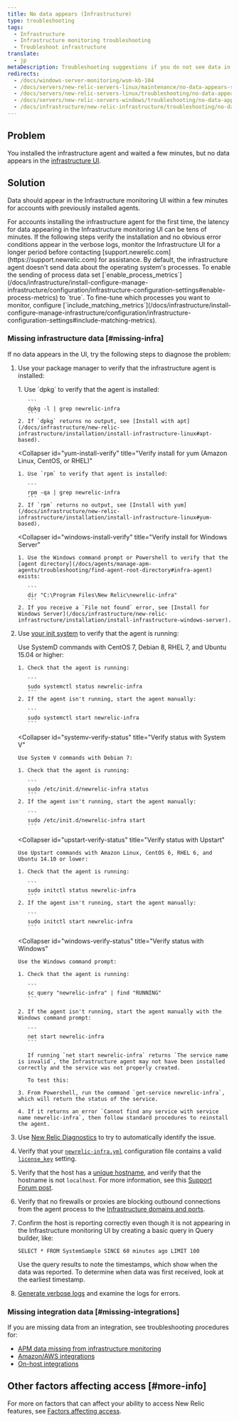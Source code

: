 ```yaml
---
title: No data appears (Infrastructure)
type: troubleshooting
tags:
  - Infrastructure
  - Infrastructure monitoring troubleshooting
  - Troubleshoot infrastructure
translate:
  - jp
metaDescription: Troubleshooting suggestions if you do not see data in New Relic's Infrastructure monitoring UI.
redirects:
  - /docs/windows-server-monitoring/wsm-kb-104
  - /docs/servers/new-relic-servers-linux/maintenance/no-data-appears-servers-linux
  - /docs/servers/new-relic-servers-linux/troubleshooting/no-data-appears-servers-linux
  - /docs/servers/new-relic-servers-windows/troubleshooting/no-data-appears-servers-windows
  - /docs/infrastructure/new-relic-infrastructure/troubleshooting/no-data-appears-infrastructure
---
```


## Problem

You installed the infrastructure agent and waited a few minutes, but no data appears in the [infrastructure UI](/docs/infrastructure/new-relic-infrastructure/infrastructure-ui-pages/infrastructure-compute-page-measure-resource-usage).

## Solution

Data should appear in the Infrastructure monitoring UI within a few minutes for accounts with previously installed agents.

<Callout variant="important">
  For accounts installing the infrastructure agent for the first time, the latency for data appearing in the Infrastructure monitoring UI can be tens of minutes. If the following steps verify the installation and no obvious error conditions appear in the verbose logs, monitor the Infrastructure UI for a longer period before contacting [support.newrelic.com](https://support.newrelic.com) for assistance.
</Callout>

<Callout variant="important">
  By default, the infrastructure agent doesn't send data about the operating system's processes. To enable the sending of process data set [`enable_process_metrics`](/docs/infrastructure/install-configure-manage-infrastructure/configuration/infrastructure-configuration-settings#enable-process-metrics) to `true`. To fine-tune which processes you want to monitor, configure [`include_matching_metrics`](/docs/infrastructure/install-configure-manage-infrastructure/configuration/infrastructure-configuration-settings#include-matching-metrics).
</Callout>

### Missing infrastructure data [#missing-infra]

If no data appears in the UI, try the following steps to diagnose the problem:

1. Use your package manager to verify that the infrastructure agent is installed:

   <CollapserGroup>
     <Collapser
       id="apt-install-verify"
       title="Verify install for apt (Debian or Ubuntu)"
     >
       1. Use `dpkg` to verify that the agent is installed:

          ```
          dpkg -l | grep newrelic-infra
          ```
       2. If `dpkg` returns no output, see [Install with apt](/docs/infrastructure/new-relic-infrastructure/installation/install-infrastructure-linux#apt-based).
     </Collapser>

     <Collapser
       id="yum-install-verify"
       title="Verify install for yum (Amazon Linux, CentOS, or RHEL)"
     >
       1. Use `rpm` to verify that agent is installed:

          ```
          rpm -qa | grep newrelic-infra
          ```
       2. If `rpm` returns no output, see [Install with yum](/docs/infrastructure/new-relic-infrastructure/installation/install-infrastructure-linux#yum-based).
     </Collapser>

     <Collapser
       id="windows-install-verify"
       title="Verify install for Windows Server"
     >
       1. Use the Windows command prompt or Powershell to verify that the [agent directory](/docs/agents/manage-apm-agents/troubleshooting/find-agent-root-directory#infra-agent) exists:

          ```
          dir "C:\Program Files\New Relic\newrelic-infra"
          ```
       2. If you receive a `File not found` error, see [Install for Windows Server](/docs/infrastructure/new-relic-infrastructure/installation/install-infrastructure-windows-server).
     </Collapser>
   </CollapserGroup>
2. Use [your init system](/docs/infrastructure/new-relic-infrastructure/configuration/start-stop-restart-check-infrastructure-agent-status#init-system) to verify that the agent is running:

   <CollapserGroup>
     <Collapser
       id="systemd-verify-status"
       title="Verify status with SystemD"
     >
       Use SystemD commands with CentOS 7, Debian 8, RHEL 7, and Ubuntu 15.04 or higher:

       1. Check that the agent is running:

          ```
          sudo systemctl status newrelic-infra
          ```
       2. If the agent isn't running, start the agent manually:

          ```
          sudo systemctl start newrelic-infra
          ```
     </Collapser>

     <Collapser
       id="systemv-verify-status"
       title="Verify status with System V"
     >
       Use System V commands with Debian 7:

       1. Check that the agent is running:

          ```
          sudo /etc/init.d/newrelic-infra status
          ```
       2. If the agent isn't running, start the agent manually:

          ```
          sudo /etc/init.d/newrelic-infra start
          ```
     </Collapser>

     <Collapser
       id="upstart-verify-status"
       title="Verify status with Upstart"
     >
       Use Upstart commands with Amazon Linux, CentOS 6, RHEL 6, and Ubuntu 14.10 or lower:

       1. Check that the agent is running:

          ```
          sudo initctl status newrelic-infra
          ```
       2. If the agent isn't running, start the agent manually:

          ```
          sudo initctl start newrelic-infra
          ```
     </Collapser>

     <Collapser
       id="windows-verify-status"
       title="Verify status with Windows"
     >
       Use the Windows command prompt:

       1. Check that the agent is running:

          ```
          sc query "newrelic-infra" | find "RUNNING"
          ```

       2. If the agent isn't running, start the agent manually with the Windows command prompt:

          ```
          net start newrelic-infra
          ```

          If running `net start newrelic-infra` returns `The service name is invalid`, the Infrastructure agent may not have been installed correctly and the service was not properly created.

          To test this:

       3. From Powershell, run the command `get-service newrelic-infra`, which will return the status of the service.

       4. If it returns an error `Cannot find any service with service name newrelic-infra`, then follow standard procedures to reinstall the agent.
     </Collapser>
   </CollapserGroup>
3. Use [New Relic Diagnostics](/docs/agents/manage-apm-agents/troubleshooting/new-relic-diagnostics) to try to automatically identify the issue.
4. Verify that your [`newrelic-infra.yml`](/docs/infrastructure/new-relic-infrastructure/configuration/configure-infrastructure-agent#config-file) configuration file contains a valid [`license_key`](/docs/infrastructure/new-relic-infrastructure/configuration/configure-infrastructure-agent#conf-license_key) setting.
5. Verify that the host has a [unique hostname](/docs/infrastructure/new-relic-infrastructure/getting-started/compatibility-requirements-new-relic-infrastructure#hostname), and verify that the hostname is not `localhost`. For more information, see this [Support Forum post](https://discuss.newrelic.com/t/relic-solution-a-common-reason-for-a-host-failing-to-show-up-in-the-infrastructure-dashboard/53031).
6. Verify that no firewalls or proxies are blocking outbound connections from the agent process to the [Infrastructure domains and ports](/docs/apm/new-relic-apm/getting-started/networks#infrastructure).
7. Confirm the host is reporting correctly even though it is not appearing in the Infrastructure monitoring UI by creating a basic query in Query builder, like:

   ```
   SELECT * FROM SystemSample SINCE 60 minutes ago LIMIT 100
   ```

   Use the query results to note the timestamps, which show when the data was reported. To determine when data was first received, look at the earliest timestamp.
8. [Generate verbose logs](/docs/infrastructure/new-relic-infrastructure/troubleshooting/generating-logs-troubleshooting-infrastructure) and examine the logs for errors.

### Missing integration data [#missing-integrations]

If you are missing data from an integration, see troubleshooting procedures for:

* [APM data missing from infrastructure monitoring](/docs/infrastructure/new-relic-infrastructure/troubleshooting/apm-data-missing-infrastructure)
* [Amazon/AWS integrations](/docs/infrastructure/amazon-integrations/troubleshooting/no-data-appears-amazonaws-integrations)
* [On-host integrations](/docs/infrastructure/on-host-integrations/troubleshooting/not-seeing-host-integration-data)

## Other factors affecting access [#more-info]

For more on factors that can affect your ability to access New Relic features, see [Factors affecting access](/docs/accounts/accounts-billing/general-account-settings/factors-affecting-access-features-data).
